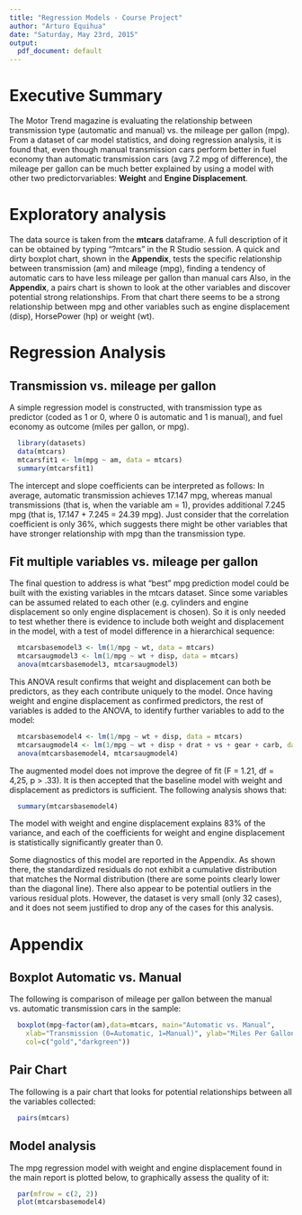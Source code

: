 ```yaml
---
title: "Regression Models - Course Project"
author: "Arturo Equihua"
date: "Saturday, May 23rd, 2015"
output:
  pdf_document: default
---
```

# Executive Summary
The Motor Trend magazine is evaluating the relationship between transmission type (automatic and manual) vs. the mileage per gallon (mpg). From a  dataset of car model statistics, and doing regression analysis, it is found that, even though manual transmission cars perform better in fuel economy than automatic transmission cars (avg 7.2 mpg of difference), the mileage per gallon can be much better explained by using a model with other two predictorvariables: **Weight** and **Engine Displacement**.

# Exploratory analysis
The data source is taken from the **mtcars** dataframe. A full description of it can be obtained by typing "?mtcars" in the R Studio session.  A quick and dirty boxplot chart, shown in the **Appendix**, tests the specific relationship between transmission (am) and mileage (mpg), finding a tendency of automatic cars to have less mileage per gallon than manual cars Also, in the **Appendix**, a pairs chart is shown to look at the other variables and discover potential strong relationships. From that chart there seems to be a strong relationship between mpg and other variables such as engine displacement (disp), HorsePower (hp) or weight (wt).

# Regression Analysis
## Transmission vs. mileage per gallon
A simple regression model is constructed,  with transmission type as predictor (coded as 1 or 0, where 0 is automatic and 1 is manual), and fuel economy as outcome (miles per gallon, or mpg).

```r
  library(datasets)
  data(mtcars)
  mtcarsfit1 <- lm(mpg ~ am, data = mtcars)
  summary(mtcarsfit1)
```

The intercept and slope coefficients can be interpreted as follows: In average, automatic transmission achieves 17.147 mpg, whereas manual transmissions (that is, when the variable am = 1), provides additional 7.245 mpg (that is, 17.147 + 7.245 = 24.39 mpg). Just consider that the correlation coefficient is only 36%, which suggests there might be other variables that have stronger relationship with mpg than the transmission type.

## Fit multiple variables vs. mileage per gallon
The final question to address is what "best" mpg prediction model could be built with the existing variables in the mtcars dataset. Since some variables can be assumed related to each other (e.g. cylinders and engine displacement so only engine displacement is chosen). So it is only needed to test whether there is evidence to include both weight and displacement in the model, with a test of model difference in a hierarchical sequence:

```r
  mtcarsbasemodel3 <- lm(1/mpg ~ wt, data = mtcars)
  mtcarsaugmodel3 <- lm(1/mpg ~ wt + disp, data = mtcars)
  anova(mtcarsbasemodel3, mtcarsaugmodel3)
```
This ANOVA result confirms that weight and displacement can both be predictors, as they each contribute uniquely to the model. Once having weight and engine displacement as confirmed predictors, the rest of variables is added to the ANOVA, to identify further variables to add to the model:

```r
  mtcarsbasemodel4 <- lm(1/mpg ~ wt + disp, data = mtcars)
  mtcarsaugmodel4 <- lm(1/mpg ~ wt + disp + drat + vs + gear + carb, data = mtcars)
  anova(mtcarsbasemodel4, mtcarsaugmodel4)
```

The augmented model does not improve the degree of fit (F = 1.21, df = 4,25, p > .33). It is then accepted that the baseline model with weight and displacement as predictors is sufficient. The following analysis shows that:

```r
  summary(mtcarsbasemodel4)
```

The model with weight and engine displacement explains 83% of the variance, and each of the coefficients for weight and engine displacement is statistically significantly greater than 0. 

Some diagnostics of this model are reported in the Appendix. As shown there, the standardized residuals do not exhibit a cumulative distribution that matches the Normal distribution (there are some points clearly lower than the diagonal line). There also appear to be potential outliers in the various residual plots. However, the dataset is very small (only 32 cases), and it does not seem justified to drop any of the cases for this analysis.

# Appendix
## Boxplot Automatic vs. Manual
The following is comparison of mileage per gallon between the manual vs. automatic transmission cars in the sample:

```r
  boxplot(mpg~factor(am),data=mtcars, main="Automatic vs. Manual", 
    xlab="Transmission (0=Automatic, 1=Manual)", ylab="Miles Per Gallon",
    col=c("gold","darkgreen"))
```

## Pair Chart
The following is a pair chart that looks for potential relationships between all the variables collected:

```r
  pairs(mtcars)
```

## Model analysis
The mpg regression model with weight and engine displacement found in the main report is plotted below, to graphically assess the quality of it:

```r
  par(mfrow = c(2, 2))
  plot(mtcarsbasemodel4)
```




